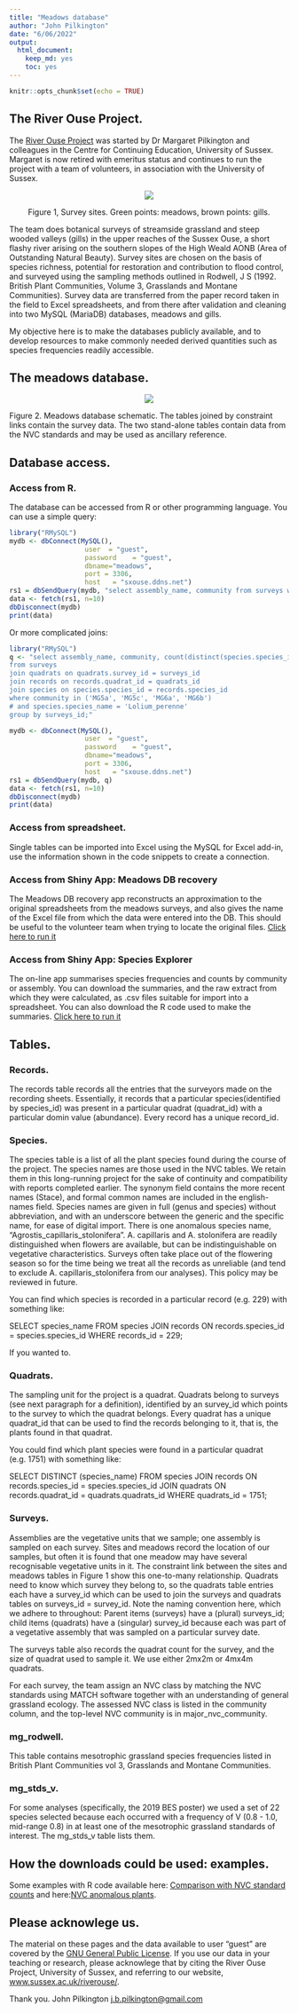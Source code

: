 ```yaml
---
title: "Meadows database"
author: "John Pilkington"
date: "6/06/2022"
output: 
  html_document: 
    keep_md: yes
    toc: yes
---
```


```r
knitr::opts_chunk$set(echo = TRUE)
```

## The River Ouse Project.

The [River Ouse Project](http://www.sussex.ac.uk/riverouse/) was started by Dr Margaret Pilkington and colleagues in the Centre for Continuing Education, University of Sussex. Margaret is now retired with emeritus status and continues to run the project with a team of volunteers, in association with the University of Sussex.
<center>
![](images/survey_sites2.png)

Figure 1, Survey sites. Green points: meadows, brown points: gills.

</center>
The team does botanical surveys of streamside grassland and steep wooded valleys (gills) in the upper reaches of the Sussex Ouse, a short flashy river arising on the southern slopes of the High Weald AONB (Area of Outstanding Natural Beauty). Survey sites are chosen on the basis of species richness, potential for restoration and contribution to flood control, and surveyed using the sampling methods outlined in Rodwell, J S (1992. British Plant Communities, Volume 3, Grasslands and Montane Communities). Survey data are transferred from the paper record taken in the field to Excel spreadsheets, and from there after validation and cleaning into two MySQL (MariaDB) databases, meadows and gills.

My objective here is to make the databases publicly available, and to develop resources to make commonly needed derived quantities such as species frequencies readily accessible.

## The meadows database.

<center>
![](images/meadows_db2.png)
</center>
Figure 2. Meadows database schematic. The tables joined by constraint links contain the survey data. The two stand-alone tables contain data from the NVC standards and may be used as ancillary reference. 

## Database access.

### Access from R.
The database can be accessed from R or other programming language. You can use a simple query:

```r
library("RMySQL")
mydb <- dbConnect(MySQL(), 
                   user  = "guest",
                   password    = "guest",
                   dbname="meadows",
                   port = 3306,
                   host   = "sxouse.ddns.net")
rs1 = dbSendQuery(mydb, "select assembly_name, community from surveys where community is not null;")
data <- fetch(rs1, n=10)
dbDisconnect(mydb)
print(data)
```

Or more complicated joins:

```r
library("RMySQL")
q <- "select assembly_name, community, count(distinct(species.species_id))
from surveys
join quadrats on quadrats.survey_id = surveys_id
join records on records.quadrat_id = quadrats_id
join species on species.species_id = records.species_id
where community in ('MG5a', 'MG5c', 'MG6a', 'MG6b')
# and species.species_name = 'Lolium_perenne'
group by surveys_id;" 

mydb <- dbConnect(MySQL(), 
                   user  = "guest",
                   password    = "guest",
                   dbname="meadows",
                   port = 3306,
                   host   = "sxouse.ddns.net")
rs1 = dbSendQuery(mydb, q)
data <- fetch(rs1, n=10)
dbDisconnect(mydb)
print(data)
```
### Access from spreadsheet.
Single tables can be imported into Excel using the MySQL for Excel add-in, use the information shown in the code snippets to create a connection.

### Access from Shiny App: Meadows DB recovery
The Meadows DB recovery app reconstructs an approximation to the original spreadsheets from the meadows surveys, and also gives the name of the Excel file from which the data were entered into the DB. This should be useful to the volunteer team when trying to locate the original files.
[Click here to run it](https://sussexouse.shinyapps.io/the_meadows_DB_recovery_app_2_1/)

### Access from Shiny App: Species Explorer
The on-line app summarises species frequencies and counts by community or assembly.  You can download the summaries, and the raw extract from which they were calculated, as .csv files suitable for import into a spreadsheet. You can also download the R code used to make the summaries.
[Click here to run it](https://sussexouse.shinyapps.io/Species_explorer/)

## Tables.

### Records.
The records table records all the entries that the surveyors made on the recording sheets. Essentially, it records that a particular species(identified by species_id) was present in a particular quadrat (quadrat_id) with a particular domin value (abundance). Every record has a unique record_id.

### Species.
The species table is a list of all the plant species found during the course of the project. The species names are those used in the NVC tables. We retain them in this long-running project for the sake of continuity and compatibility with reports completed earlier. The synonym field contains the more recent names (Stace), and formal common names are included in the english-names field. Species names are given in full (genus and species) without abbreviation, and with an underscore between the generic and the specific name, for ease of digital import. There is one anomalous species name, "Agrostis_capillaris_stolonifera". A. capillaris and A. stolonifera are readily distinguished when flowers are available, but can be indistinguishable on vegetative characteristics. Surveys often take place out of the flowering season so for the time being we treat all the records as unreliable (and tend to exclude A. capillaris_stolonifera from our analyses). This policy may be reviewed in future.

You can find which species is recorded in a particular record (e.g. 229) with something like: 

SELECT species_name FROM species JOIN records ON records.species_id = species.species_id WHERE records_id = 229;

If you wanted to.

### Quadrats.
The sampling unit for the project is a quadrat. Quadrats belong to surveys (see next paragraph for a definition), identified by an survey_id which points to the survey to which the quadrat belongs. Every quadrat has a unique quadrat_id that can be used to find the records belonging to it, that is, the plants found in that quadrat. 

You could find which plant species were found in a particular quadrat (e.g. 1751) with something like:

SELECT DISTINCT (species_name) FROM species 
  JOIN records ON records.species_id = species.species_id
  JOIN quadrats ON records.quadrat_id = quadrats.quadrats_id
WHERE quadrats_id = 1751;

### Surveys.
Assemblies are the vegetative units that we sample; one assembly is sampled on each survey. Sites and meadows record the location of our samples, but often it is found that one meadow may have several recognisable vegetative units in it. The constraint link between the sites and meadows tables in Figure 1 show this one-to-many relationship. Quadrats need to know which survey they belong to, so the quadrats table entries each have a survey_id which can be used to join the surveys and quadrats tables on surveys_id = survey_id. Note the naming convention here, which we adhere to throughout: Parent items (surveys) have a (plural) surveys_id; child items (quadrats) have a (singular) survey_id because each was part of a vegetative assembly that was sampled on a particular survey date.

The surveys table also records the quadrat count for the survey, and the size of quadrat used to sample it. We use either 2mx2m or 4mx4m quadrats.

For each survey, the team assign an NVC class by matching the NVC standards using MATCH software together with an understanding of general grassland ecology. The assessed NVC class is listed in the community column, and the top-level NVC community is in major_nvc_community.

### mg_rodwell.
This table contains mesotrophic grassland species frequencies listed in British Plant Communities vol 3, Grasslands and Montane Communities.

### mg_stds_v.
For some analyses (specifically, the 2019 BES poster) we used a set of 22 species selected because each occurred with a frequency of V (0.8 - 1.0, mid-range 0.8) in at least one of the mesotrophic grassland standards of interest. The mg_stds_v table lists them.

## How the downloads could be used: examples.
Some examples with R code available here: [Comparison with NVC standard counts](https://zygodon.github.io/meadows_DB_notebooks/NVC-standards_comparison) and here:[NVC anomalous plants](https://zygodon.github.io/Meadows_DB_notebooks/stellaria_etc.html).

## Please acknowlege us.
The material on these pages and the data available to user "guest" are covered by the [GNU General Public License](LICENSE.txt). If you use our data in your teaching or research, please acknowlege that by citing the River Ouse Project, University of Sussex, and referring to our website, [www.sussex.ac.uk/riverouse/](http://www.sussex.ac.uk/riverouse/).

Thank you.
John Pilkington
<j.b.pilkington@gmail.com>

